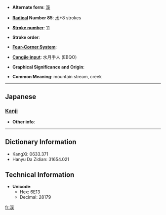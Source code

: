 * '''Alternate form''': [[溪]]

* '''[[Wiktionary:Chinese radical index| Radical]] Number 85''': [[Wiktionary:Chinese radical index 水|水]]+8 strokes

* '''[[Wiktionary:Chinese total strokes index|Stroke number]]''': [[Wiktionary:Chinese total strokes index 11|11]]

* '''Stroke order''': 

* '''[[Wiktionary:Chinese four corner index|Four-Corner System]]''': 

* '''[[Wiktionary:Chinese Cangjie index|Cangjie input]]''': 水月手人 (EBQO)

* '''Graphical Significance and Origin''': 

* '''Common Meaning''': mountain stream, creek

----

==Japanese==
===[[Kanji]]===
{{kanji|on readings=[[けい]] (kei)|kun readings=[[たに]] (tani)}}

* '''Other info''':  

----

== Dictionary Information ==

* KangXi: 0633.371
* Hanyu Da Zidian: 31654.021

== Technical Information ==

* '''Unicode''':
** Hex: 6E13
** Decimal: 28179

[[fr:渓]]